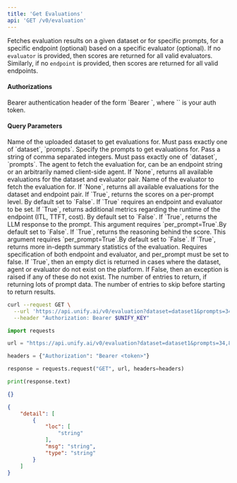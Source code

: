 ```yaml
---
title: 'Get Evaluations'
api: 'GET /v0/evaluation'
---
```

Fetches evaluation results on a given dataset or for specific prompts, for a specific endpoint (optional)
based on a specific evaluator (optional). If no `evaluator` is provided, then scores
are returned for all valid evaluators. Similarly, if no `endpoint` is provided, then
scores are returned for all valid endpoints.

#### Authorizations

<ParamField header="Authorization" type="string" required="true">
  Bearer authentication header of the form `Bearer <token>`, where `<token>` is your auth token.
</ParamField>

#### Query Parameters

<ParamField query="dataset" type="string | null" >
Name of the uploaded dataset to get evaluations for. Must pass exactly one of `dataset`, `prompts`.
</ParamField>

<ParamField query="prompts" type="string | null" >
Specify the prompts to get evaluations for. Pass a string of comma separated integers. Must pass exactly one of `dataset`, `prompts`.
</ParamField>

<ParamField query="agent" type="string" >
The agent to fetch the evaluation for, can be an endpoint string or an arbitrarily named client-side agent. If `None`, returns all available evaluations for the dataset and evaluator pair.
</ParamField>

<ParamField query="evaluator" type="string" >
Name of the evaluator to fetch the evaluation for. If `None`, returns all available evaluations for the dataset and endpoint pair.
</ParamField>

<ParamField query="per_prompt" type="boolean" >
If `True`, returns the scores on a per-prompt level. By default set to `False`. If `True` requires an endpoint and evaluator to be set.
</ParamField>

<ParamField query="include_runtime" type="boolean" >
If `True`, returns additional metrics regarding the runtime of the endpoint (ITL, TTFT, cost). By default set to `False`. 
</ParamField>

<ParamField query="return_response" type="boolean" >
If `True`, returns the LLM response to the prompt. This argument requires `per_prompt=True`.By default set to `False`.
</ParamField>

<ParamField query="return_rationale" type="boolean" >
If `True`, returns the reasoning behind the score. This argument requires `per_prompt=True`.By default set to `False`.
</ParamField>

<ParamField query="sub_scorers" type="boolean" >
If `True`, returns more in-depth summary statistics of the evaluation. Requires specification of both endpoint and evaluator, and per_prompt must be set to false.
</ParamField>

<ParamField query="ignore_missing" type="boolean"  default={True}>
If `True`, then an empty dict is returned in cases where the dataset, agent or evaluator do not exist on the platform. If False, then an exception is raised if any of these do not exist.
</ParamField>

<ParamField query="limit" type="integer"  default={100}>
The number of entries to return, if returning lots of prompt data.
</ParamField>

<ParamField query="offset" type="integer" >
The number of entries to skip before starting to return results.
</ParamField>

<RequestExample>

```bash cURL
curl --request GET \
  --url 'https://api.unify.ai/v0/evaluation?dataset=dataset1&prompts=34,89,127&agent=None&evaluator=eval1&per_prompt=False&include_runtime=False&return_response=False&return_rationale=False&sub_scorers=None&ignore_missing=None&limit=100&offset=0' \
  --header "Authorization: Bearer $UNIFY_KEY"
```

```python Python
import requests

url = "https://api.unify.ai/v0/evaluation?dataset=dataset1&prompts=34,89,127&agent=None&evaluator=eval1&per_prompt=False&include_runtime=False&return_response=False&return_rationale=False&sub_scorers=None&ignore_missing=None&limit=100&offset=0"

headers = {"Authorization": "Bearer <token>"}

response = requests.request("GET", url, headers=headers)

print(response.text)
```

</RequestExample>
<ResponseExample>

```json 200
{}
```

```json 422
{
    "detail": [
        {
            "loc": [
                "string"
            ],
            "msg": "string",
            "type": "string"
        }
    ]
}
```

</ResponseExample>
